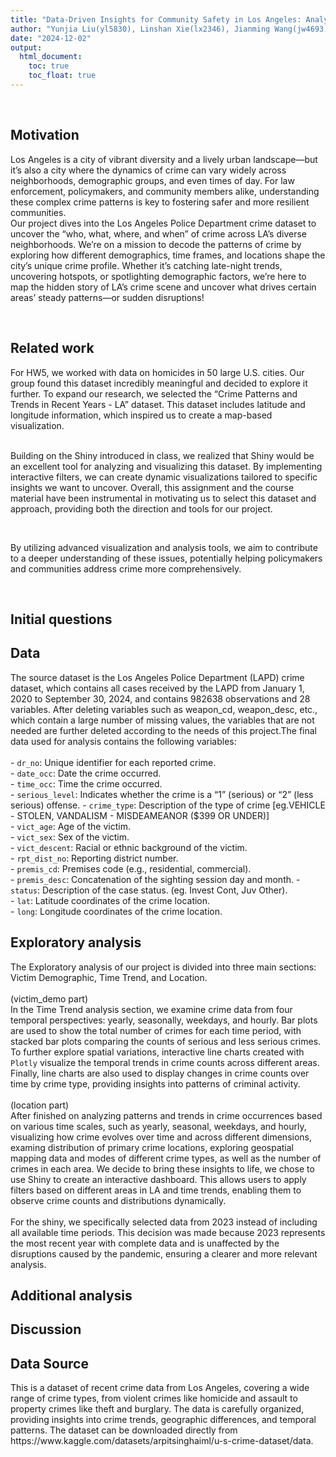 ```yaml
---
title: "Data-Driven Insights for Community Safety in Los Angeles: Analyzing Crime Patterns and Trends in Recent Years"
author: "Yunjia Liu(yl5830), Linshan Xie(lx2346), Jianming Wang(jw4693), Yuwei Xia(yx2953), Tingyu Qian(tq2171)"
date: "2024-12-02"
output: 
  html_document:
    toc: true
    toc_float: true
---
```


\

## Motivation
Los Angeles is a city of vibrant diversity and a lively urban landscape—but it’s also a city where the dynamics of crime can vary widely across neighborhoods, demographic groups, and even times of day. For law enforcement, policymakers, and community members alike, understanding these complex crime patterns is key to fostering safer and more resilient communities.\
Our project dives into the Los Angeles Police Department crime dataset to uncover the "who, what, where, and when" of crime across LA's diverse neighborhoods. We're on a mission to decode the patterns of crime by exploring how different demographics, time frames, and locations shape the city's unique crime profile. Whether it's catching late-night trends, uncovering hotspots, or spotlighting demographic factors, we’re here to map the hidden story of LA’s crime scene and uncover what drives certain areas' steady patterns—or sudden disruptions!

\

## Related work
For HW5, we worked with data on homicides in 50 large U.S. cities. Our group found this dataset incredibly meaningful and decided to explore it further. To expand our research, we selected the "Crime Patterns and Trends in Recent Years - LA" dataset. This dataset includes latitude and longitude information, which inspired us to create a map-based visualization.

\
Building on the Shiny introduced in class, we realized that Shiny would be an excellent tool for analyzing and visualizing this dataset. By implementing interactive filters, we can create dynamic visualizations tailored to specific insights we want to uncover. Overall, this assignment and the course material have been instrumental in motivating us to select this dataset and approach, providing both the direction and tools for our project.

\

By utilizing advanced visualization and analysis tools, we aim to contribute to a deeper understanding of these issues, potentially helping policymakers and communities address crime more comprehensively.

\


## Initial questions



## Data
The source dataset is the Los Angeles Police Department (LAPD) crime dataset, which contains all cases received by the LAPD from January 1, 2020 to September 30, 2024, and contains 982638 observations and 28 variables. After deleting variables such as weapon_cd, weapon_desc, etc., which contain a large number of missing values, the variables that are not needed are further deleted according to the needs of this project.The final data used for analysis contains the following variables:\
\
-   `dr_no`: Unique identifier for each reported crime.\
-   `date_occ`: Date the crime occurred.\
-   `time_occ`: Time the crime occurred.\
-   `serious_level`: Indicates whether the crime is a "1" (serious) or "2" (less serious) offense.
-   `crime_type`: Description of the type of crime [eg.VEHICLE - STOLEN, VANDALISM - MISDEAMEANOR ($399 OR UNDER)]\
-   `vict_age`: Age of the victim.\
-   `vict_sex`: Sex of the victim.\
-   `vict_descent`: Racial or ethnic background of the victim.\
-   `rpt_dist_no`: Reporting district number.\
-   `premis_cd`: Premises code (e.g., residential, commercial).\
-   `premis_desc`: Concatenation of the sighting session day and month.
-   `status`: Description of the case status. (eg. Invest Cont, Juv Other).\
-   `lat`: Latitude coordinates of the crime location.\
-   `long`: Longitude coordinates of the crime location.\


## Exploratory analysis
The Exploratory analysis of our project is divided into three main sections: Victim Demographic, Time Trend, and Location.\
\
(victim_demo part)
\
In the Time Trend analysis section, we examine crime data from four temporal perspectives: yearly, seasonally, weekdays, and hourly. Bar plots are used to show the total number of crimes for each time period, with stacked bar plots comparing the counts of serious and less serious crimes. To further explore spatial variations, interactive line charts created with `Plotly` visualize the temporal trends in crime counts across different areas. Finally, line charts are also used to display changes in crime counts over time by crime type, providing insights into patterns of criminal activity.\
\
(location part)
\
After finished on analyzing patterns and trends in crime occurrences based on various time scales, such as yearly, seasonal, weekdays, and hourly, visualizing how crime evolves over time and across different dimensions, examing distribution of primary crime locations, exploring geospatial mapping data and modes of different crime types, as well as the number of crimes in each area. We decide to bring these insights to life, we chose to use Shiny to create an interactive dashboard. This allows users to apply filters based on different areas in LA and time trends, enabling them to observe crime counts and distributions dynamically.\
\
For the shiny, we specifically selected data from 2023 instead of including all available time periods. This decision was made because 2023 represents the most recent year with complete data and is unaffected by the disruptions caused by the pandemic, ensuring a clearer and more relevant analysis.
\



## Additional analysis



## Discussion



## Data Source
This is a dataset of recent crime data from Los Angeles, covering a wide range of crime types, from violent crimes like homicide and assault to property crimes like theft and burglary. The data is carefully organized, providing insights into crime trends, geographic differences, and temporal patterns. The dataset can be downloaded directly from https://www.kaggle.com/datasets/arpitsinghaiml/u-s-crime-dataset/data.








